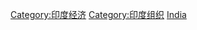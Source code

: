 {{Commonscat|Companies of India}}

[[Category:印度经济|Category:印度经济]]
[[Category:印度组织|Category:印度组织]]
[[Category:亚洲各国公司|India]]